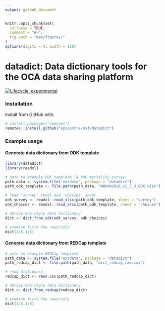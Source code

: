 ```yaml
---
output: github_document
---
```


<!-- README.md is generated from README.Rmd. Please edit that file -->

```r
knitr::opts_chunk$set(
  collapse = TRUE,
  comment = "#>",
  fig.path = "man/figures/"
)
options(digits = 4, width = 120)
```

# datadict: Data dictionary tools for the OCA data sharing platform
<!-- badges: start -->
[![Lifecycle: experimental](https://img.shields.io/badge/lifecycle-experimental-orange.svg)](https://www.tidyverse.org/lifecycle/#experimental)
<!-- badges: end -->

### Installation

Install from GitHub with:

```r
# install.packages("remotes")
remotes::install_github("epicentre-msf/datadict")
```


### Example usage

#### Generate data dictionary from ODK template

```r
library(datadict)
library(readxl)

# path to example ODK template (a WHO mortality survey)
path_data <- system.file("extdata", package = "datadict")
path_odk_template <- file.path(path_data, "WHOVA2016_v1_5_3_ODK.xlsx")

# read 'survey' sheet and 'choices' sheet
odk_survey <- readxl::read_xlsx(path_odk_template, sheet = "survey")
odk_choices <- readxl::read_xlsx(path_odk_template, sheet = "choices")

# derive OCA-style data dictionary
dict <- dict_from_odk(odk_survey, odk_choices)

# examine first few rows/cols
dict[1:5,1:5]
```

#### Generate data dictionary from REDCap template

```r
# path to example REDCap template
path_data <- system.file("extdata", package = "datadict")
path_redcap_dict <- file.path(path_data, "dict_redcap_raw.csv")

# read dictionary
redcap_dict <- read.csv(path_redcap_dict)

# derive OCA-style data dictionary
dict <- dict_from_redcap(redcap_dict)

# examine first few rows/cols
dict[1:5,1:5]
```
